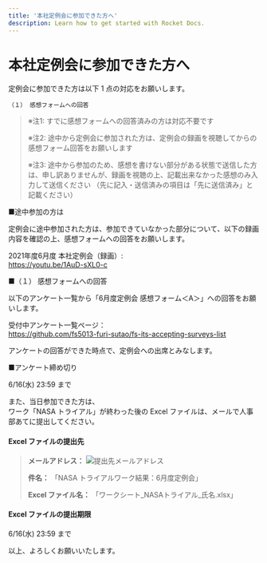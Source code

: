 ```yaml
---
title: '本社定例会に参加できた方へ'
description: Learn how to get started with Rocket Docs.
---
```


# 本社定例会に参加できた方へ

定例会に参加できた方は以下 1 点の対応をお願いします。

``` console
（１） 感想フォームへの回答
```

> ※注1: すでに感想フォームへの回答済みの方は対応不要です
> 
> ※注2: 途中から定例会に参加された方は、定例会の録画を視聴してからの感想フォーム回答をお願いします
> 
> ※注3: 途中から参加のため、感想を書けない部分がある状態で送信した方は、申し訳ありませんが、録画を視聴の上、記載出来なかった感想のみ入力して送信ください
> （先に記入・送信済みの項目は「先に送信済み」と記載ください）

■途中参加の方は

定例会に途中参加された方は、参加できていなかった部分について、以下の録画内容を確認の上、感想フォームへの回答をお願いします。

2021年度6月度 本社定例会（録画）:  
https://youtu.be/1AuD-sXL0-c

■（１） 感想フォームへの回答

以下のアンケート一覧から「6月度定例会 感想フォーム＜A＞」への回答をお願いします。

受付中アンケート一覧ページ：  
https://github.com/fs5013-furi-sutao/fs-its-accepting-surveys-list

アンケートの回答ができた時点で、定例会への出席とみなします。

■アンケート締め切り

6/16(水) 23:59 まで

また、当日参加できた方は、    
ワーク「NASA トライアル」が終わった後の Excel ファイルは、メールで人事部あてに提出してください。

#### Excel ファイルの提出先

> **メールアドレス：** ![提出先メールアドレス](/svg/address-for-submission.svg)
> 
> **件名：** 「NASA トライアルワーク結果：6月度定例会」
> 
> **Excel ファイル名：** 「ワークシート_NASAトライアル_氏名.xlsx」

#### Excel ファイルの提出期限

6/16(水) 23:59 まで

以上、よろしくお願いいたします。
